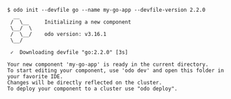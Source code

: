 ```console
$ odo init --devfile go --name my-go-app --devfile-version 2.2.0
  __
 /  \__     Initializing a new component
 \__/  \
 /  \__/    odo version: v3.16.1
 \__/

 ✓  Downloading devfile "go:2.2.0" [3s]

Your new component 'my-go-app' is ready in the current directory.
To start editing your component, use 'odo dev' and open this folder in your favorite IDE.
Changes will be directly reflected on the cluster.
To deploy your component to a cluster use "odo deploy".
```
